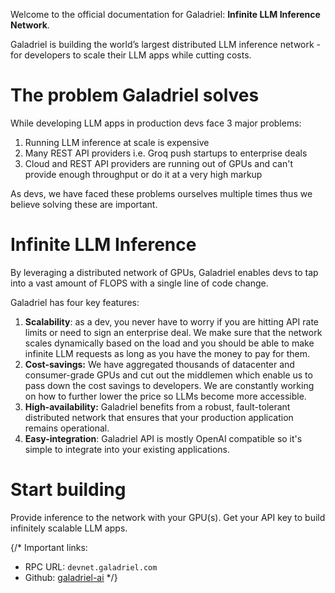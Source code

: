 Welcome to the official documentation for Galadriel: **Infinite LLM Inference Network**.

Galadriel is building the world’s largest distributed LLM inference network - for developers to scale their LLM apps while cutting costs. 

# The problem Galadriel solves

While developing LLM apps in production devs face 3 major problems:

1. Running LLM inference at scale is expensive
2. Many REST API providers i.e. Groq push startups to enterprise deals
3. Cloud and REST API providers are running out of GPUs and can't provide enough throughput or do it at a very high markup

As devs, we have faced these problems ourselves multiple times thus we believe solving these are important.

# Infinite LLM Inference

By leveraging a distributed network of GPUs, Galadriel enables devs to tap into a vast amount of FLOPS with a single line of code change. 

Galadriel has four key features:

1. **Scalability**: as a dev, you never have to worry if you are hitting API rate limits or need to sign an enterprise deal. We make sure that the network scales dynamically based on the load and you should be able to make infinite LLM requests as long as you have the money to pay for them.
2. **Cost-savings:** We have aggregated thousands of datacenter and consumer-grade GPUs and cut out the middlemen which enable us to pass down the cost savings to developers. We are constantly working on how to further lower the price so LLMs become more accessible.
3. **High-availability:** Galadriel benefits from a robust, fault-tolerant distributed network that ensures that your production application remains operational. 
4. **Easy-integration**: Galadriel API is mostly OpenAI compatible so it's simple to integrate into your existing applications. 

# Start building

<CardGroup cols={2}>
  <Card title="Run a node" href="/nodes/requirements" icon="bolt">
    Provide inference to the network with your GPU(s).
  </Card>
  <Card title="Start building with API" href="/api-reference/quickstart" icon="sitemap">
    Get your API key to build infinitely scalable LLM apps.
  </Card>
</CardGroup>

{/* Important links:
* RPC URL: `devnet.galadriel.com`
* Github: [galadriel-ai](https://github.com/galadriel-ai) */}